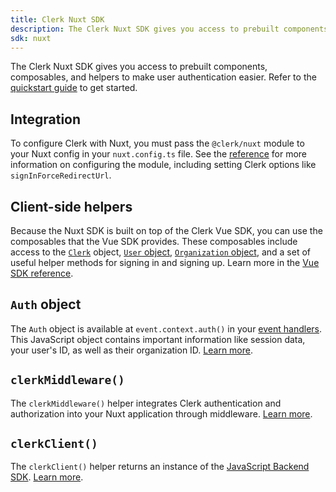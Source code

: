 ```yaml
---
title: Clerk Nuxt SDK
description: The Clerk Nuxt SDK gives you access to prebuilt components, composables, and helpers to make user authentication easier.
sdk: nuxt
---
```


The Clerk Nuxt SDK gives you access to prebuilt components, composables, and helpers to make user authentication easier. Refer to the [quickstart guide](/docs/quickstarts/nuxt) to get started.

## Integration

To configure Clerk with Nuxt, you must pass the `@clerk/nuxt` module to your Nuxt config in your `nuxt.config.ts` file. See the [reference](/docs/references/nuxt/integration) for more information on configuring the module, including setting Clerk options like `signInForceRedirectUrl`.

## Client-side helpers

Because the Nuxt SDK is built on top of the Clerk Vue SDK, you can use the composables that the Vue SDK provides. These composables include access to the [`Clerk`](/docs/references/javascript/clerk) object, [`User` object](/docs/references/javascript/user), [`Organization` object](/docs/references/javascript/organization), and a set of useful helper methods for signing in and signing up. Learn more in the [Vue SDK reference](/docs/references/vue/overview).

<Include src="_partials/vue-nuxt/composables" />

## `Auth` object

The `Auth` object is available at `event.context.auth()` in your [event handlers](https://h3.unjs.io/guide/event-handler). This JavaScript object contains important information like session data, your user's ID, as well as their organization ID. [Learn more](/docs/references/backend/types/auth-object).

## `clerkMiddleware()`

The `clerkMiddleware()` helper integrates Clerk authentication and authorization into your Nuxt application through middleware. [Learn more](/docs/references/nuxt/clerk-middleware).

## `clerkClient()`

The `clerkClient()` helper returns an instance of the [JavaScript Backend SDK](/docs/references/backend/overview). [Learn more](/docs/references/nuxt/read-session-data).
